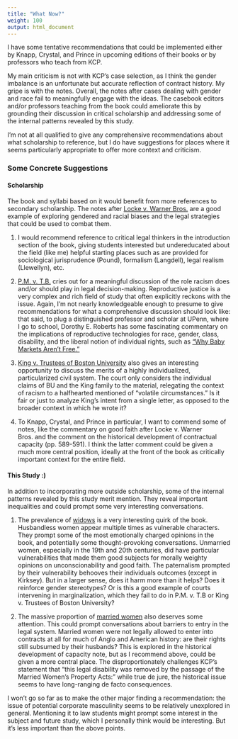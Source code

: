 ```yaml
---
title: "What Now?"
weight: 100
output: html_document
---
```


I have some tentative recommendations that could be implemented either by Knapp, Crystal, and Prince in upcoming editions of their books or by professors who teach from KCP. 

My main criticism is not with KCP's case selection, as I think the gender imbalance is an unfortunate but accurate reflection of contract history. My gripe is with the notes. Overall, the notes after cases dealing with gender and race fail to meaningfully engage with the ideas. The casebook editors and/or professors teaching from the book could ameliorate this by grounding their discussion in critical scholarship and addressing some of the internal patterns revealed by this study.

I'm not at all qualified to give any comprehensive recommendations about what scholarship to reference, but I do have suggestions for places where it seems particularly appropriate to offer more context and criticism. 

### Some Concrete Suggestions

#### Scholarship

The book and syllabi based on it would benefit from more references to secondary scholarship. The notes after [Locke v. Warner Bros.](/docs/characters/characters4) are a good example of exploring gendered and racial biases and the legal strategies that could be used to combat them. 

1. I would recommend reference to critical legal thinkers in the introduction section of the book, giving students interested but undereducated about the field (like me) helpful starting places such as are provided for sociological jurisprudence (Pound), formalism (Langdell), legal realism (Llewellyn), etc.

2. [P.M. v. T.B.](/docs/race) cries out for a meaningful discussion of the role racism does and/or should play in legal decision-making. Reproductive justice is a very complex and rich field of study that often explicitly reckons with the issue. Again, I'm not nearly knowledgeable enough to presume to give recommendations for what a comprehensive discussion should look like: that said, to plug a distinguished professor and scholar at UPenn, where I go to school, Dorothy E. Roberts has some fascinating commentary on the implications of reproductive technologies for race, gender, class, disability, and the liberal notion of individual rights, such as ["Why Baby Markets Aren't Free."](https://www.law.uci.edu/lawreview/vol7/no3/Online_Roberts.pdf)

3. [King v. Trustees of Boston University](/docs/race) also gives an interesting opportunity to discuss the merits of a highly individualized, particularized civil system. The court only considers the individual claims of BU and the King family to the material, relegating the context of racism to a halfhearted mentioned of "volatile circumstances." Is it fair or just to analyze King's intent from a single letter, as opposed to the broader context in which he wrote it? 

4. To Knapp, Crystal, and Prince in particular, I want to commend some of notes, like the commentary on good faith after Locke v. Warner Bros. and the comment on the historical development of contractual capacity (pp. 589-591). I think the latter comment could be given a much more central position, ideally at the front of the book as critically important context for the entire field. 

#### This Study :)

In addition to incorporating more outside scholarship, some of the internal patterns revealed by this study merit mention. They reveal important inequalities and could prompt some very interesting conversations.

1. The prevalence of [widows](/docs/characters/characters3) is a very interesting quirk of the book. Husbandless women appear multiple times as vulnerable characters. They prompt some of the most emotionally charged opinions in the book, and potentially some thought-provoking conversations. Unmarried women, especially in the 19th and 20th centuries, did have particular vulnerabilities that made them good subjects for morally weighty opinions on unconscionability and good faith. The paternalism prompted by their vulnerability behooves their individuals outcomes (except in Kirksey). But in a larger sense, does it harm more than it helps? Does it reinforce gender stereotypes? Or is this a good example of courts intervening in marginalization, which they fail to do in P.M. v. T.B or King v. Trustees of Boston University? 

2. The massive proportion of [married women](/docs/characters/characters2) also deserves some attention. This could prompt conversations about barriers to entry in the legal system. Married women were not legally allowed to enter into contracts at all for much of Anglo and American history: are their rights still subsumed by their husbands? This is explored in the historical development of capacity note, but as I recommend above, could be given a more central place. The disproportionately challenges KCP's statement that "this legal disability was removed by the passage of the Married Women's Property Acts:" while true de jure, the historical issue seems to have long-ranging de facto consequences. 

I won't go so far as to make the other major finding a recommendation: the issue of potential corporate masculinity seems to be relatively unexplored in general. Mentioning it to law students might prompt some interest in the subject and future study, which I personally think would be interesting. But it's less important than the above points. 


